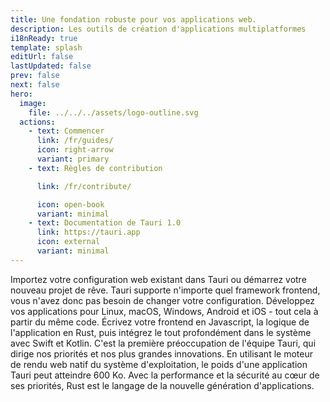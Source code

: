 ```yaml
---
title: Une fondation robuste pour vos applications web.
description: Les outils de création d'applications multiplatformes
i18nReady: true
template: splash
editUrl: false
lastUpdated: false
prev: false
next: false
hero:
  image:
    file: ../../../assets/logo-outline.svg
  actions:
    - text: Commencer
      link: /fr/guides/
      icon: right-arrow
      variant: primary
    - text: Règles de contribution

      link: /fr/contribute/

      icon: open-book
      variant: minimal
    - text: Documentation de Tauri 1.0
      link: https://tauri.app
      icon: external
      variant: minimal
---
```



<div class="hero-bg">
	<div class="bg-logo"></div>
	<div class="bg-grad"></div>
	<div class="bg-grad-red"></div>
</div>

<CardGrid stagger>
	<Card title="Frontend Indépendant" icon="rocket">
		Importez votre configuration web existant dans Tauri ou démarrez votre
		nouveau projet de rêve. Tauri supporte n'importe quel framework frontend,
		vous n'avez donc pas besoin de changer votre configuration.
	</Card>
	<Card title="Multiplatforme" icon="rocket">
		Développez vos applications pour Linux, macOS, Windows, Android et iOS -
		tout cela à partir du même code.
	</Card>
	<Card title="Communication Inter-Processus" icon="rocket">
		Écrivez votre frontend en Javascript, la logique de l'application en Rust,
		puis intégrez le tout profondément dans le système avec Swift et Kotlin.
	</Card>
	<Card title="Sécurité Maximale" icon="rocket">
		C'est la première préoccupation de l'équipe Tauri, qui dirige nos priorités
		et nos plus grandes innovations.
	</Card>
	<Card title="Poids Minimal" icon="rocket">
		En utilisant le moteur de rendu web natif du système d'exploitation, le
		poids d'une application Tauri peut atteindre 600 Ko.
	</Card>
	<Card title="Fonctionne avec Rust" icon="rocket">
		Avec la performance et la sécurité au cœur de ses priorités, Rust est le
		langage de la nouvelle génération d'applications.
	</Card>
</CardGrid>
